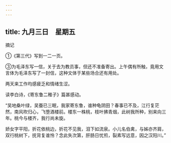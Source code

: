 ```yaml
---
---
---
```

title: 九月三日　星期五
---




摘记

①《第三代》写到一二一页。

③为毛泽东写一信，关于去为教员事，但还不准备寄出。上午偶有所触，竟用文言体为毛泽东写了一封信，这种文体于某些场合还有用处。

两天来工作均感疲乏和情绪生涩。

读李白诗，《寄东鲁二稚子》篇甚感动。

“吴地桑叶绿，吴蚕已三眠，我家寄东鲁，谁种龟阴田？春事已不及，江行复茫然，南风吹归心，飞堕酒楼前。楼东一株桃，枝叶拂青烟，此树我所种，别来向三年。桃今与楼齐，我行尚未旋。

娇女字平阳，折花依桃边，折花不见我，泪下如流泉。小儿名伯禽，与姊亦齐肩，双行桃树下，抚背复谁怜？念此失次第，肝肠日忧煎，裂素写远意，因之汉阳川。”